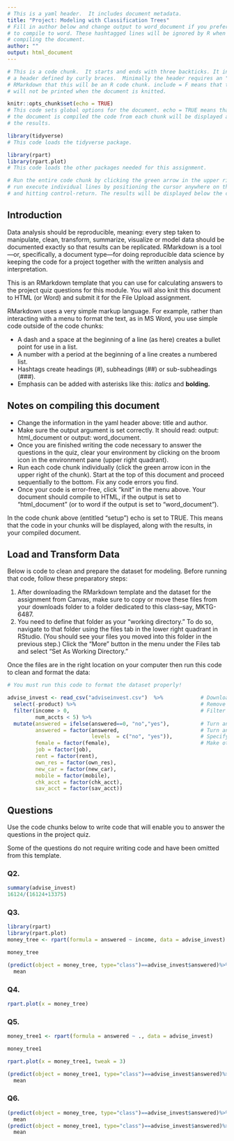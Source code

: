 ---
# This is a yaml header.  It includes document metadata.
title: "Project: Modeling with Classification Trees"
# Fill in author below and change output to word_document if you prefer 
# to compile to word. These hashtagged lines will be ignored by R when 
# compiling the document.
author: ""
output: html_document  
---

```{r setup, include=FALSE}
# This is a code chunk.  It starts and ends with three backticks. It includes 
# a header defined by curly braces.  Minimally the header requires an "r" to tell 
# RMarkdown that this will be an R code chunk. include = F means that this code chunk 
# will not be printed when the document is knitted.

knitr::opts_chunk$set(echo = TRUE) 
# This code sets global options for the document. echo = TRUE means that when 
# the document is compiled the code from each chunk will be displayed along with 
# the results.

library(tidyverse)
# This code loads the tidyverse package.

library(rpart)
library(rpart.plot)
# This code loads the other packages needed for this assignment.

# Run the entire code chunk by clicking the green arrow in the upper right of the chunk.  Alternatively
# run execute individual lines by positioning the cursor anywhere on the line 
# and hitting control-return. The results will be displayed below the code chunk.

```

## Introduction

Data analysis should be reproducible, meaning: every step taken to manipulate, clean, transform, summarize, visualize or model data should be documented exactly so that results can be replicated.  RMarkdown is a tool---or, specifically, a document type---for doing reproducible data science by keeping the code for a project together with the written  analysis and interpretation.   

This is an RMarkdown template that you can use for calculating answers to the project quiz questions for this module. You will also knit this document to HTML (or Word) and submit it for the File Upload assignment.

RMarkdown uses a very simple markup language.  For example, rather than interacting with a menu to format the text, as in MS Word, you use simple code outside of the code chunks:

- A dash and a space at the beginning of a line (as here) creates a bullet point for use in a list.
- A number with a period at the beginning of a line creates a numbered list.
- Hashtags create headings (#), subheadings (##) or sub-subheadings (###).
- Emphasis can be added with asterisks like this: *italics* and **bolding.**

## Notes on compiling this document  

- Change the information in the yaml header above:  title and author.
- Make sure the output argument is set correctly.  It should read: output: html_document or output: word_document.
- Once you are finished writing the code necessary to answer the questions in the quiz, clear your environment by clicking on the broom icon in the environment pane (upper right quadrant).
- Run each code chunk individually (click the green arrow icon in the upper right of the chunk). Start at the top of this document and proceed sequentially to the bottom.  Fix any code errors you find.  
- Once your code is error-free, click "knit" in the menu above. Your document should compile to HTML, if the output is set to "html_document" (or to word if the output is set to "word_document").

In the code chunk above (entitled "setup") echo is set to TRUE.  This means that the code in your chunks will be displayed, along with the results, in your compiled document.

## Load and Transform Data

Below is code to clean and prepare the dataset for modeling. Before running that code, follow these preparatory steps:

1. After downloading the RMarkdown template and the dataset for the assignment from Canvas, make sure to  copy or move these files from your downloads folder to a folder dedicated to this class--say, MKTG-6487.
2. You need to define that folder as your "working directory."  To do so, navigate to that folder using the files tab in the lower right quadrant in RStudio.  (You should see your files you moved into this folder in the previous step.) Click the "More" button in the menu under the Files tab and select "Set As Working Directory."

Once the files are in the right location on your computer then run this code to clean and format the data:

```{r}
# You must run this code to format the dataset properly!

advise_invest <- read_csv("adviseinvest.csv")  %>%            # Download data and save it (via assignment operator)
  select(-product) %>%                                        # Remove the product column
  filter(income > 0,                                          # Filter out mistaken data
         num_accts < 5) %>% 
  mutate(answered = ifelse(answered==0, "no","yes"),          # Turn answered into yes/no 
         answered = factor(answered,                          # Turn answered into factor
                           levels  = c("no", "yes")),         # Specify factor levels
         female = factor(female),                             # Make other binary and categorical                                                                                                        # variables into factors
         job = factor(job),
         rent = factor(rent),
         own_res = factor(own_res),
         new_car = factor(new_car),
         mobile = factor(mobile),
         chk_acct = factor(chk_acct),
         sav_acct = factor(sav_acct)) 

```

## Questions

Use the code chunks below to write code that will enable you to answer the questions in the project quiz.

Some of the questions do not require writing code and have been omitted from this template.

### Q2.

```{r}
summary(advise_invest)
16124/(16124+13375)
```

### Q3.  


```{r}
library(rpart)
library(rpart.plot)
money_tree <- rpart(formula = answered ~ income, data = advise_invest)

money_tree

(predict(object = money_tree, type="class")==advise_invest$answered)%>%
  mean
```

### Q4. 


```{r}
rpart.plot(x = money_tree)
```

### Q5. 


```{r}
money_tree1 <- rpart(formula = answered ~ ., data = advise_invest)

money_tree1

rpart.plot(x = money_tree1, tweak = 3)

(predict(object = money_tree1, type="class")==advise_invest$answered)%>%
  mean
```

### Q6.


```{r}
(predict(object = money_tree, type="class")==advise_invest$answered)%>%
  mean
(predict(object = money_tree1, type="class")==advise_invest$answered)%>%
  mean
```


